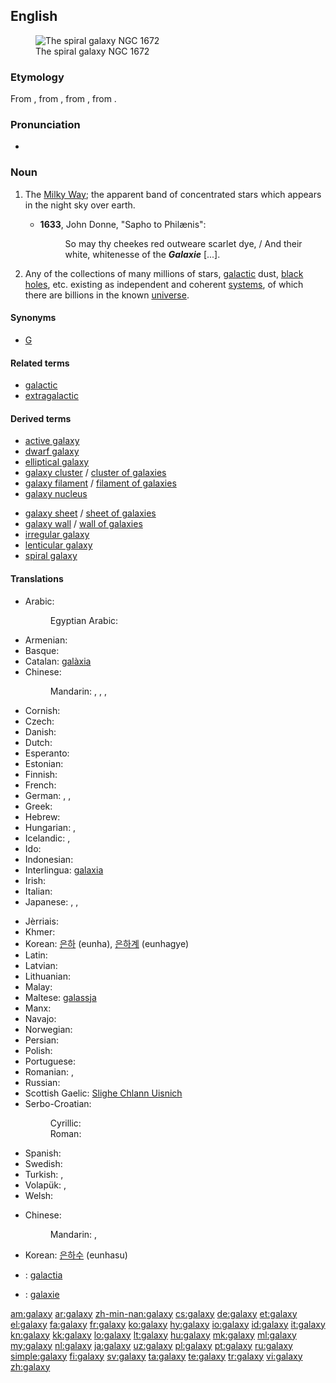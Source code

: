 {{slim-wikipedia}}
{{also|Galaxy}}
==English==
[[Image:NGC 1672 HST.jpg|thumb|The spiral galaxy NGC 1672]]

===Etymology===
From {{etyl|fro|en}} {{term|galaxie|lang=fro}}, from {{etyl|la|en}} {{term|galaxias|lang=la}}, from {{etyl|grc|en}} {{term|γαλαξίας||Milky Way|tr=galaxías|lang=grc|sc=polytonic}}, from {{term|γάλα||milk|tr=gala|lang=grc|sc=polytonic}}.

===Pronunciation===
* {{a|UK}} {{IPA|/ˈɡaləksi/}}

===Noun===
{{en-noun|galaxies}}

# {{context|now|_|rare|lang=en}} The [[Milky Way]]; the apparent band of concentrated stars which appears in the night sky over earth. {{defdate|from 14th c.}}
#* '''1633''', John Donne, "Sapho to Philænis":
#*: So may thy cheekes red outweare scarlet dye, / And their white, whitenesse of the '''''Galaxie''''' [...].
# {{context|galaxy|lang=en}} Any of the collections of many millions of stars, [[galactic]] dust, [[black hole]]s, etc. existing as independent and coherent [[system]]s, of which there are billions in the known [[universe]]. {{defdate|from 19th c.}}

====Synonyms====
* {{sense|astronomy}} [[G]] {{qualifier|abbreviation}}

====Related terms====
* [[galactic]]
* [[extragalactic]]

====Derived terms====
{{rel-top|terms derived from ''galaxy (noun)''}}
* [[active galaxy]]
* [[dwarf galaxy]]
* [[elliptical galaxy]]
* [[galaxy cluster]] / [[cluster of galaxies]]
* [[galaxy filament]] / [[filament of galaxies]]
* [[galaxy nucleus]]
{{rel-mid}}
* [[galaxy sheet]] / [[sheet of galaxies]]
* [[galaxy wall]] / [[wall of galaxies]]
* [[irregular galaxy]]
* [[lenticular galaxy]]
* [[spiral galaxy]]
{{rel-bottom}}

====Translations====
{{trans-see|the Milky Way|Milky Way}}

{{trans-top|collection of billions of stars, galactic dust, black holes, etc}}
* Arabic: {{t|ar|مجرة|f|tr=majárra}}
*: Egyptian Arabic: {{t|arz|مجرة|f|tr=magara|sc=Arab}}
* Armenian: {{t|hy|գալակտիկա|tr=galaktika}}
* Basque: {{t+|eu|galaxia}}
* Catalan: [[galàxia]] {{f}}
* Chinese:
*: Mandarin: {{t|cmn|恆星系|sc=Hani}},  {{t|cmn|恒星系|tr=héngxīngxì|sc=Hani}},  {{t|cmn|群星|tr=qúnxīng|sc=Hani}},  {{t|cmn|星系|tr=xīngxì|sc=Hani}}
* Cornish: {{t|kw|galaksi|m}}
* Czech: {{t+|cs|galaxie|f}}
* Danish: {{t|da|galakse}}
* Dutch: {{t+|nl|sterrenstelsel|n}}
* Esperanto: {{t|eo|galaksio}}
* Estonian: {{t|et|galaktika}}
* Finnish: {{t+|fi|galaksi}}
* French: {{t+|fr|galaxie|f}}
* German: {{t+|de|Galaxie|f}}, {{t+|de|Galaxis|f}}, {{t+|de|Welteninsel|f}}
* Greek: {{t+|el|γαλαξίας|m|tr=galaxías}}
* Hebrew: {{t|he|גָּלַקְסְיָה|f|tr=galáksia}}
* Hungarian: {{t+|hu|galaxis}}, {{t|hu|csillagváros}}
* Icelandic: {{t+|is|stjörnuþoka|f}}, {{t+|is|vetrarbraut|f}}
* Ido: {{t+|io|galaxio}}
* Indonesian: {{t+|id|galaksi}}
* Interlingua: [[galaxia]]
* Irish: {{t|ga|réaltra|m}}
* Italian: {{t+|it|galassia|f}}
* Japanese: {{t+|ja|銀河|tr=ぎんが, ginga}}, {{t|ja|銀河系|tr=ぎんがけい, gingakei}},  {{t|ja|星雲|tr=せいうん, seiun}}
{{trans-mid}}
* Jèrriais: {{t|roa-jer|galaxie|f}}
* Khmer: {{t|km|កញ្ចុំផ្កាយ|tr=kanh jom pkary|sc=Khmr}}
* Korean: [[은하]] (eunha), [[은하계]] (eunhagye)
* Latin: {{t|la|galaxias|m}}
* Latvian: {{t|lv|galaktika|f}}
* Lithuanian: {{t+|lt|galaktika}}
* Malay: {{t|ms|galaksi}}
* Maltese: [[galassja]] {{f}}
* Manx: {{t|gv|ard-chruinnaght|f}}
* Navajo: {{t|nv|sǫʼ dah shijaaʼ}}
* Norwegian: {{t+|no|galakse|m}}
* Persian: {{t+|fa|کهکشان|tr=kahkeshan}}
* Polish: {{t+|pl|galaktyka|f}}
* Portuguese: {{t+|pt|galáxia|f}}
* Romanian: {{t+|ro|galaxie|f}}, {{t|ro|galaxii|f-p}}
* Russian: {{t+|ru|галактика|f|tr=galáktika}}
* Scottish Gaelic: [[Slighe Chlann Uisnich]] {{f}}
* Serbo-Croatian:
*: Cyrillic: {{t|sh|гала̀ксија|f|sc=Cyrl}}
*: Roman: {{t|sh|galàksija|f}}
* Spanish: {{t+|es|galaxia|f}}
* Swedish: {{t+|sv|galax}}
* Turkish: {{t+|tr|galaksi}}, {{t+|tr|gökada}}
* Volapük: {{t+|vo|galaxid}}, {{qualifier|obsolete}} {{t|vo|galaxüt}}
* Welsh: {{t|cy|galaeth|f}}
{{trans-bottom}}

{{checktrans-top}}
* Chinese:
*: Mandarin: {{t|cmn|銀河|sc=Hani}},  {{t|cmn|银河|tr=Yínhé|sc=Hani}}
* Korean: [[은하수]] (eunhasu)
* {{ttbc|la}}: [[galactia]] {{f}}
* {{ttbc|nov}}: [[galaxie]]
{{trans-bottom}}

[[am:galaxy]]
[[ar:galaxy]]
[[zh-min-nan:galaxy]]
[[cs:galaxy]]
[[de:galaxy]]
[[et:galaxy]]
[[el:galaxy]]
[[fa:galaxy]]
[[fr:galaxy]]
[[ko:galaxy]]
[[hy:galaxy]]
[[io:galaxy]]
[[id:galaxy]]
[[it:galaxy]]
[[kn:galaxy]]
[[kk:galaxy]]
[[lo:galaxy]]
[[lt:galaxy]]
[[hu:galaxy]]
[[mk:galaxy]]
[[ml:galaxy]]
[[my:galaxy]]
[[nl:galaxy]]
[[ja:galaxy]]
[[uz:galaxy]]
[[pl:galaxy]]
[[pt:galaxy]]
[[ru:galaxy]]
[[simple:galaxy]]
[[fi:galaxy]]
[[sv:galaxy]]
[[ta:galaxy]]
[[te:galaxy]]
[[tr:galaxy]]
[[vi:galaxy]]
[[zh:galaxy]]